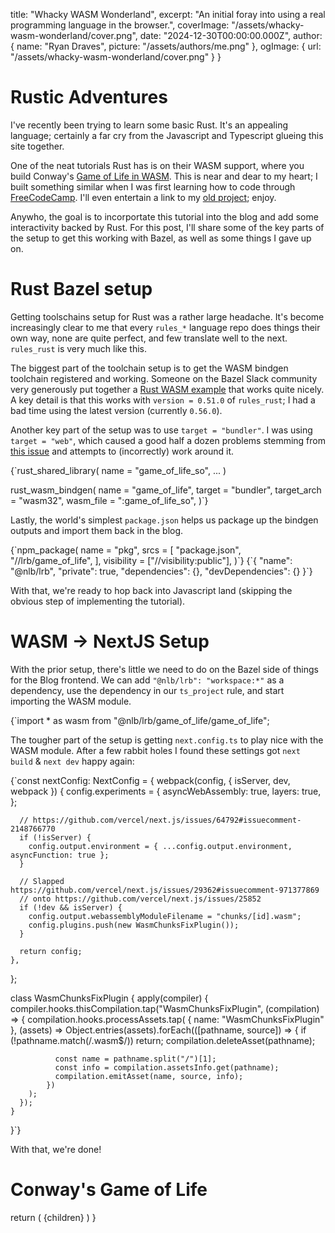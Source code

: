 
  title: "Whacky WASM Wonderland",
  excerpt:
    "An initial foray into using a real programming language in the browser.",
  coverImage: "/assets/whacky-wasm-wonderland/cover.png",
  date: "2024-12-30T00:00:00.000Z",
  author: {
    name: "Ryan Draves",
    picture: "/assets/authors/me.png"
  },
  ogImage: {
    url: "/assets/whacky-wasm-wonderland/cover.png"
  }
}

# Rustic Adventures

I've recently been trying to learn some basic Rust. It's an appealing language; certainly a far cry from the Javascript and Typescript glueing this site together.

One of the neat tutorials Rust has is on their WASM support, where you build Conway's [Game of Life in WASM](https://rustwasm.github.io/docs/book/game-of-life/introduction.html). This is near and dear to my heart; I built something similar when I was first learning how to code through [FreeCodeCamp](https://www.freecodecamp.org/). I'll even entertain a link to my [old project](https://codepen.io/RyanDraves/pen/BdmmqV); enjoy.

Anywho, the goal is to incorportate this tutorial into the blog and add some interactivity backed by Rust. For this post, I'll share some of the key parts of the setup to get this working with Bazel, as well as some things I gave up on.

# Rust Bazel setup

Getting toolschains setup for Rust was a rather large headache. It's become increasingly clear to me that every `rules_*` language repo does things their own way, none are quite perfect, and few translate well to the next. `rules_rust` is very much like this.

The biggest part of the toolchain setup is to get the WASM bindgen toolchain registered and working. Someone on the Bazel Slack community very generously put together a [Rust WASM example](https://github.com/bazelbuild/rules_rust/pull/2914) that works quite nicely. A key detail is that this works with `version = 0.51.0` of `rules_rust`; I had a bad time using the latest version (currently `0.56.0`).

Another key part of the setup was to use `target = "bundler"`. I was using `target = "web"`, which caused a good half a dozen problems stemming from [this issue](https://github.com/vercel/next.js/issues/27083) and attempts to (incorrectly) work around it.

<CodeBlock lang="python" name="BUILD">
{`rust_shared_library(
    name = "game_of_life_so",
    ...
)

rust_wasm_bindgen(
    name = "game_of_life",
    target = "bundler",
    target_arch = "wasm32",
    wasm_file = ":game_of_life_so",
)`}
</CodeBlock>

Lastly, the world's simplest `package.json` helps us package up the bindgen outputs and import them back in the blog.

<CodeBlock lang="python" name="BUILD">
{`npm_package(
    name = "pkg",
    srcs = [
        "package.json",
        "//lrb/game_of_life",
    ],
    visibility = ["//visibility:public"],
)`}
</CodeBlock>

<CodeBlock lang="json" name="package.json">
{`{
    "name": "@nlb/lrb",
    "private": true,
    "dependencies": {},
    "devDependencies": {}
}`}
</CodeBlock>

With that, we're ready to hop back into Javascript land (skipping the obvious step of implementing the tutorial).

# WASM -> NextJS Setup

With the prior setup, there's little we need to do on the Bazel side of things for the Blog frontend. We can add `"@nlb/lrb": "workspace:*"` as a dependency, use the dependency in our `ts_project` rule, and start importing the WASM module.

<CodeBlock lang="typescript" name="game-of-life.tsx">
{`import * as wasm from "@nlb/lrb/game_of_life/game_of_life";
</CodeBlock>

The tougher part of the setup is getting `next.config.ts` to play nice with the WASM module. After a few rabbit holes I found these settings got `next build` & `next dev` happy again:

<CodeBlock lang="typescript" name="next.config.ts">
{`const nextConfig: NextConfig = {
    webpack(config, { isServer, dev, webpack }) {
      config.experiments = {
        asyncWebAssembly: true,
        layers: true,
      };

      // https://github.com/vercel/next.js/issues/64792#issuecomment-2148766770
      if (!isServer) {
        config.output.environment = { ...config.output.environment, asyncFunction: true };
      }

      // Slapped https://github.com/vercel/next.js/issues/29362#issuecomment-971377869
      // onto https://github.com/vercel/next.js/issues/25852
      if (!dev && isServer) {
        config.output.webassemblyModuleFilename = "chunks/[id].wasm";
        config.plugins.push(new WasmChunksFixPlugin());
      }

      return config;
    },
};

class WasmChunksFixPlugin {
    apply(compiler) {
      compiler.hooks.thisCompilation.tap("WasmChunksFixPlugin", (compilation) => {
        compilation.hooks.processAssets.tap(
          { name: "WasmChunksFixPlugin" },
          (assets) =>
            Object.entries(assets).forEach(([pathname, source]) => {
              if (!pathname.match(/\.wasm$/)) return;
              compilation.deleteAsset(pathname);

              const name = pathname.split("/")[1];
              const info = compilation.assetsInfo.get(pathname);
              compilation.emitAsset(name, source, info);
            })
        );
      });
    }
}`}
</CodeBlock>

With that, we're done!

# Conway's Game of Life

<GameOfLife />

  return (
    <MdxLayout metadata={metadata}>
      {children}
    </MdxLayout>
  )
}
